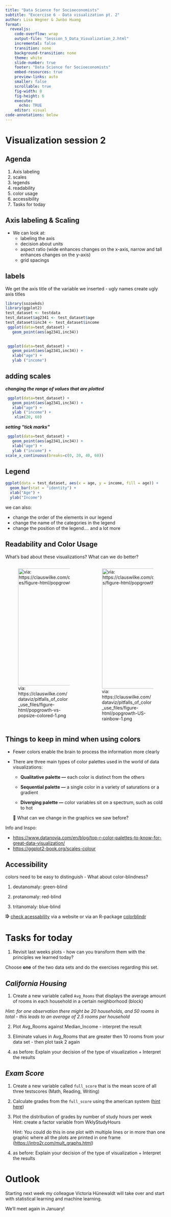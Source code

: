 ```yaml
---
title: "Data Science for Socioeconomists"
subtitle: "Excercise 6 - Data visualization pt. 2"
author: Lisa Wegner & Junbo Huang
format:
  revealjs:
    code-overflow: wrap
    output-file: "Session_5_Data_Visualization_2.html"
    incremental: false
    transition: none
    background-transition: none
    theme: white
    slide-number: true
    footer: "Data Science for Socioeconomists"
    embed-resources: true
    preview-links: auto 
    smaller: false
    scrollable: true
    fig-width: 8
    fig-height: 6
    execute:
      echo: TRUE
    editor: visual
code-annotations: below
---
```


# Visualization session 2 {#sec-visualization-session-2}

## Agenda {#sec-agenda}

1.  Axis labeling
2.  scales
3.  legends
4.  readability
5.  color usage
6.  accessibility
7.  Tasks for today

## Axis labeling & Scaling {#sec-axis-labeling}

-   We can look at:
    -   labeling the axis
    -   decision about units
    -   aspect ratio (wide enhances changes on the x-axis, narrow and tall enhances changes on the y-axis)
    -   grid spacings

## labels {#sec-labels}

We get the axis title of the variable we inserted - ugly names create ugly axis titles

```r
library(sozoekds)
library(ggplot2)
test_dataset <- testdata
test_dataset$ag2341 <- test_dataset$age
test_dataset$inc34 <- test_dataset$income
 ggplot(data=test_dataset) +
   geom_point(aes(ag2341,inc34))
   
```

```r
 ggplot(data=test_dataset) +
   geom_point(aes(ag2341,inc34)) +
   xlab("age") +
   ylab ("income")
```

## adding scales {#sec-adding-scales}

***changing the range of values that are plotted***

```r
 ggplot(data=test_dataset) +
   geom_point(aes(ag2341,inc34)) +
   xlab("age") +
   ylab ("income") +
    xlim(20, 60) 
```

***setting "tick marks"***

```r
 ggplot(data=test_dataset) +
   geom_point(aes(ag2341,inc34)) +
   xlab("age") +
   ylab ("income") +
scale_x_continuous(breaks=c(0, 20, 40, 60))
```

## Legend {#sec-legend}

```r
ggplot(data = test_dataset, aes(x = age, y = income, fill = age)) +
  geom_bar(stat = "identity") +
  xlab("Age") +
  ylab("Income")
```

we can also:

-   change the order of the elements in our legend
-   change the name of the categories in the legend
-   change the position of the legend.... and a lot more

## Readability and Color Usage {#sec-readability-and-color-usage}

What's bad about these visualizations? What can we do better?

::: columns
::: {.column width="50%"}
![via: https://clauswilke.com/dataviz/pitfalls_of_color_use_files/figure-html/popgrowth-vs-popsize-colored-1.png](https://clauswilke.com/dataviz/pitfalls_of_color_use_files/figure-html/popgrowth-vs-popsize-colored-1.png){fig-align="center" width="365"}
:::

::: {.column width="50%"}
![via: https://clauswilke.com/dataviz/pitfalls_of_color_use_files/figure-html/popgrowth-US-rainbow-1.png](https://clauswilke.com/dataviz/pitfalls_of_color_use_files/figure-html/popgrowth-US-rainbow-1.png){fig-align="center" width="375"}
:::
:::

## Things to keep in mind when using colors {#sec-things-to-keep-in-mind-when-using-colors}

-   Fewer colors enable the brain to process the information more clearly

-   There are three main types of color palettes used in the world of data visualizations:

    -   **Qualitative palette ---** each color is distinct from the others

    -   **Sequential palette ---** a single color in a variety of saturations or a gradient

    -   **Diverging palette ---** color variables sit on a spectrum, such as cold to hot

    🔄 What can we change in the graphics we saw before?

Info and Inspo:

-   <https://www.datanovia.com/en/blog/top-r-color-palettes-to-know-for-great-data-visualization/>
-   <https://ggplot2-book.org/scales-colour>

## Accessibility {#sec-accessibility}

colors need to be easy to distinguish - What about color-blindness?

1.  deutanomaly: green-blind

2.  protanomaly: red-blind

3.  tritanomaly: blue-blind

⭆ [check acessability](https://www.color-blindness.com/coblis-color-blindness-simulator/) via a website or via an R-package [colorblindr](https://www.rdocumentation.org/packages/colorblindr/versions/0.1.0)

# Tasks for today

1.  Revisit last weeks plots - how can you transform them with the principles we learned today?

Choose **one** of the two data sets and do the exercises regarding this set.

## ***California Housing*** {#sec-california-housing}

1.  Create a new variable called `Avg_Rooms` that displays the average amount of rooms in each household in a certain neighborhood (block)

*Hint: for one observation there might be 20 households, and 50 rooms in total - this leads to an average of 2.5 rooms per household*

2.  Plot Avg_Rooms against Median_Income - interpret the result

3.  Eliminate values in Avg_Rooms that are greater then 10 rooms from your data set - then plot task 2 again

4.  as before: Explain your decision of the type of visualization + Interpret the results

## ***Exam Score*** {#sec-exam-score}

1.  Create a new variable called `full_score` that is the mean score of all three testscores (Math, Reading, Writing)

2.  Calculate grades from the `full_score` using the american system ([hint here](https://en.wikipedia.org/wiki/Academic_grading_in_the_United_States))

3.  Plot the distribution of grades by number of study hours per week\
    Hint: create a factor variable from WklyStudyHours

    Hint: You could do this in one plot with multiple lines or in more than one graphic where all the plots are printed in one frame (<https://intro2r.com/mult_graphs.html>)

4.  as before: Explain your decision of the type of visualization + Interpret the results

# Outlook {#sec-outlook}

Starting next week my colleague Victoria Hünewaldt will take over and start with statistical learning and machine learning.

We'll meet again in January!
